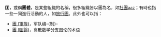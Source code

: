'''团'''，或稱'''團體'''，是某些組織的名稱，很多組織皆以團為名，如[[社團|社團]]aaz；有時也指一些一同進行活動的人，如[[旅行團|旅行團]]。此外也可以指：
* [[團_(軍隊)|團 (軍隊)]]，军队编-{制}-
* [[團_(圖論)|團 (圖論)]]，离散数学分支图论的术语

{{disambiguation|cat=一字消歧义}}